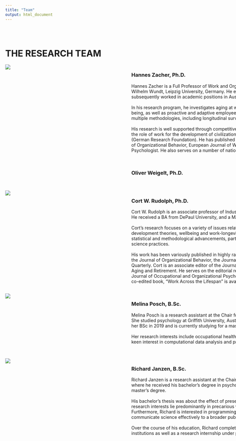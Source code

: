 ```yaml
---
title: "Team"
output: html_document
---
```


<style type="text/css">
  .title {
    display: none;
  }
  
  .main-container {
    max-width: 1140px !important;
    margin-left: auto;
    margin-right: auto;
    padding-left: 0px;
    padding-right: 0px;
  }

  .grid-container {
    display: grid;
    grid-template-columns: 380px 740px;
    grid-column-gap: 20px;
    grid-row-gap: 30px;
  }

  .grid-pic {
    text-align: left;
  }

  .grid-text {
  text-align: left;
  }
  
  a {
    color: #3182bd;
    background-color: transparent;
    text-decoration: none;
  }

  .row{
  margin-left: 0px;
  margin-right: 0px;
  }

</style>


<div class="row" style="padding-top: 30px;">
<h1><b>THE RESEARCH TEAM</b></h1>
<div class="grid-container">
  
  <div id = "Img Zacher" class = "grid-pic">
  <img src="images/HZ_Headshot.jpg" >
  </div>
  
  <div id = "CV Zacher" class = "grid-text">
  <h3>Hannes Zacher, Ph.D.</h3>
  Hannes Zacher is a Full Professor of Work and Organizational Psychology at the Institute of Psychology – Wilhelm Wundt, Leipzig University, Germany. He earned his Ph.D. from the University of Giessen in 2009 and subsequently worked in academic positions in Australia and the Netherlands. <br>
<br>
  In his research program, he investigates aging at work and career development, occupational health and well-being, as well as proactive and adaptive employee behavior. Across these research agendas, he employs multiple methodologies, including longitudinal surveys, experience sampling studies, and experiments. <br> 
  <br>
  His research is well supported through competitive grants and industry funding, including current projects on the role of work for the development of civilization diseases (Volkswagen Foundation) and on idle time at work (German Research Foundation). He has published over 130 articles in peer-reviewed journals, such as Journal of Organizational Behavior, European Journal of Work and Organizational Psychology, and American Psychologist. He also serves on a number of national and international journal editorial boards.
  </div>
  
  <div id = "Img Weigelt" class = "grid-pic">
 
  </div>
  
  <div id = "CV Weigelt" class = "grid-text">
  <h3>Oliver Weigelt, Ph.D.</h3>
  </div>
  
  <div id = "Img Rudolph" class = "grid-pic">
   <img src="images/Headshot_CWR.png" >
  </div>

  
  <div id = "CV Rudolph" class = "grid-text">
  <h3>Cort W. Rudolph, Ph.D.</h3>
  Cort W. Rudolph is an associate professor of Industrial and Organizational Psychology at Saint Louis University. He received a BA from DePaul University, and a MA and Ph.D. from Wayne State University. <br>
  <br>
  Cort’s research focuses on a variety of issues related to the aging workforce, including applications of lifespan development theories, wellbeing and work-longevity, and ageism/generationalism. He also has interests in statistical and methodological advancements, particularly in meta-analysis, and emerging topics in open science practices. <br>
  <br>
  His work has been variously published in highly ranked journals, including the Journal of Applied Psychology, the Journal of Organizational Behavior, the Journal of Occupational Health Psychology, and Leadership Quarterly. Cort is an associate editor of the Journal of Vocational Behavior and a Consulting Editor for Work, Aging and Retirement. He serves on the editorial review boards of the Journal of Managerial Psychology, the Journal of Occupational and Organizational Psychology, and the Journal of Organizational Behavior. His recent co-edited book, “Work Across the Lifespan” is available from Academic Press.
  </div>
  
  <div id = "Img Posch" class = "grid-pic">
  <img src="images/MP_Headshot.jpg" >
  </div>
  
  <div id = "CV Posch" class = "grid-text">
  <h3>Melina Posch, B.Sc.</h3>
  Melina Posch is a research assistant at the Chair for Work and Organizational Psychology at Leipzig University. She studied psychology at Griffith University, Australia and Leipzig University, Germany, where she received her BSc in 2019 and is currently studying for a master’s degree in psychology.  <br>
 <br>
Her research interests include occupational health and well-being, job design and idle time at work. She has a keen interest in computational data analysis and programming as well as research transparency.
  
  </div>
  
  <div id = "Img Janzen" class = "grid-pic">
  <img src="images/RJ_Headshot.jpg" >
  </div>
  
  <div id = "CV Janzen" class = "grid-text">
  <h3>Richard Janzen, B.Sc.</h3>
  Richard Janzen is a research assistant at the Chair of Work and Organisational Psychology at Leipzig University, where he received his bachelor’s degree in psychology and where he is currently studying psychology for a master’s degree.  <br>
 <br>
His bachelor’s thesis was about the effect of presenteeism on customer satisfaction in service contexts. His research interests lie predominantly in precarious workplaces, poverty, basic income and occupational health. Furthermore, Richard is interested in programming, R-based statistics and web design, and using that to communicate science effectively to a broader public.  <br>
 <br>
Over the course of his education, Richard completed internships in clinical and vocational rehabilitation institutions as well as a research internship under professor Zacher.

  </div>
  


</div>